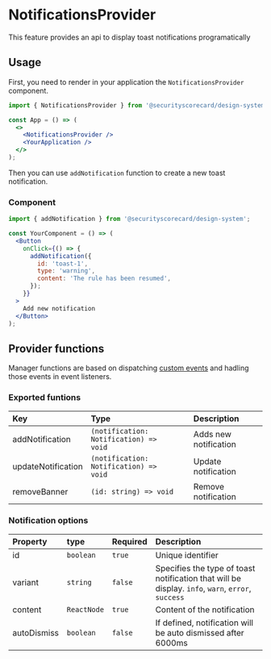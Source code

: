 
<Meta title="managers/NotificationsProvider/Docs" />

# NotificationsProvider

This feature provides an api to display toast notifications programatically

## Usage

First, you need to render in your application the `NotificationsProvider` component.

```jsx
import { NotificationsProvider } from '@securityscorecard/design-system';

const App = () => (
  <>
    <NotificationsProvider />
    <YourApplication />
  </>
);
```

Then you can use `addNotification` function to create a new toast notification.

### Component

```jsx
import { addNotification } from '@securityscorecard/design-system';

const YourComponent = () => (
  <Button
    onClick={() => {
      addNotification({
        id: 'toast-1',
        type: 'warning',
        content: 'The rule has been resumed',
      });
    }}
  >
    Add new notification
  </Button>
);
```

## Provider functions

Manager functions are based on dispatching [custom events](https://developer.mozilla.org/en-US/docs/Web/Events/Creating_and_triggering_events)
and hadling those events in event listeners.

### Exported funtions

| Key                | Type                                              | Description           |
| :----------------- | :------------------------------------------------ | :-------------------- |
| addNotification    | <code>(notification: Notification) => void</code> | Adds new notification |
| updateNotification | <code>(notification: Notification) => void</code> | Update notification   |
| removeBanner       | <code>(id: string) => void</code>                 | Remove notification   |

### Notification options

| Property    | type        | Required | Description                                                                                       |
| :---------- | :---------- | :------- | :------------------------------------------------------------------------------------------------ |
| id          | `boolean`   | `true`   | Unique identifier                                                                                 |
| variant     | `string`    | `false`  | Specifies the type of toast notification that will be display. `info`, `warn`, `error`, `success` |
| content     | `ReactNode` | `true`   | Content of the notification                                                                       |
| autoDismiss | `boolean`   | `false`  | If defined, notification will be auto dismissed after 6000ms                                      |
